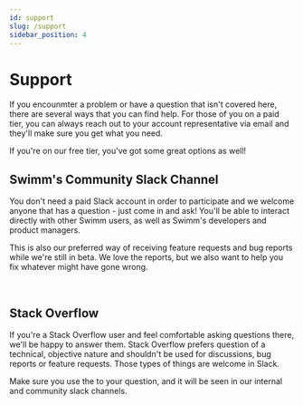 ```yaml
---
id: support
slug: /support
sidebar_position: 4
---
```



# Support

If you encounmter a problem or have a question that isn't covered here, there
are several ways that you can find help. For those of you on a paid tier, you
can always reach out to your account representative via email and they'll
make sure you get what you need.

If you're on our free tier, you've got some great options as well!

## Swimm's Community Slack Channel

You don't need a paid Slack account in order to participate and we welcome anyone
that has a question - just come in and ask! You'll be able to interact directly
with other Swimm users, as well as Swimm's developers and product managers.

This is also our preferred way of receiving feature requests and bug reports while
we're still in beta. We love the reports, but we also want to help you fix whatever
might have gone wrong.

<SwimmLink
  target="slack"
  text="Join Us In Our Community Slack Channel &raquo;"
  big
/>

<p>&nbsp;</p>

## Stack Overflow

If you're a Stack Overflow user and feel comfortable asking questions there, we'll
be happy to answer them. Stack Overflow prefers question of a technical, objective
nature and shouldn't be used for discussions, bug reports or feature requests. Those
types of things are welcome in Slack.

Make sure you use the <SwimmLink target="stackOverflowTag"/> to your question, and it
will be seen in our internal and community slack channels.

<SwimmLink
  target="stackOverflowAsk"
  text="Ask A Question About Swimm On Stack Overflow &raquo;"
  big
/>
